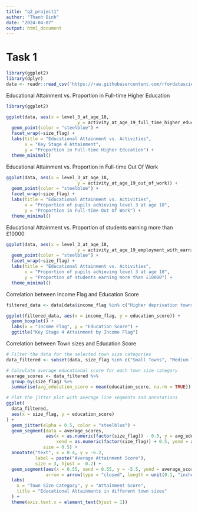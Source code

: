 ```yaml
---
title: "q2_project1"
author: "Thanh Dinh"
date: "2024-04-07"
output: html_document
---
```


# Task 1

```r
library(ggplot2)
library(dplyr)
data <- readr::read_csv('https://raw.githubusercontent.com/rfordatascience/tidytuesday/master/data/2024/2024-01-23/english_education.csv')
```

Educational Attainment vs. Proportion in Full-time Higher Education
```r
library(ggplot2)

ggplot(data, aes(x = level_3_at_age_18, 
                           y = activity_at_age_19_full_time_higher_education)) +
  geom_point(color = "steelblue") +
  facet_wrap(~size_flag) +
  labs(title = "Educational Attainment vs. Activities",
       x = "Key Stage 4 Attainment",
       y = "Proportion in Full-time Higher Education") +
  theme_minimal()
```

Educational Attainment vs. Proportion in Full-time Out Of Work
```r
ggplot(data, aes(x = level_3_at_age_18, 
                           y = activity_at_age_19_out_of_work)) +
  geom_point(color = "steelblue") +
  facet_wrap(~size_flag) +
  labs(title = "Educational Attainment vs. Activities",
       x = "Proportion of pupils achieving level 3 at age 18",
       y = "Proportion in Full-time Out Of Work") +
  theme_minimal()
```

Educational Attainment vs. Proportion of students earning more than £10000
```r
ggplot(data, aes(x = level_3_at_age_18, 
                           y = activity_at_age_19_employment_with_earnings_above_10_000)) +
  geom_point(color = "steelblue") +
  facet_wrap(~size_flag) +
  labs(title = "Educational Attainment vs. Activities",
       x = "Proportion of pupils achieving level 3 at age 18",
       y = "Proportion of students earning more than £10000") +
  theme_minimal()
```

Correlation between Income Flag and Education Score
```r
filtered_data <- data[data$income_flag %in% c("Higher deprivation towns", "Mid deprivation towns", "Lower deprivation towns"), ]

ggplot(filtered_data, aes(x = income_flag, y = education_score)) +
  geom_boxplot() +
  labs(x = "Income Flag", y = "Education Score") +
  ggtitle("Key Stage 4 Attainment by Income Flag")
```

Correlation between Town sizes and Education Score
```r
# Filter the data for the selected town size categories
data_filtered <- subset(data, size_flag %in% c("Small Towns", "Medium Towns", "Large Towns"))

# Calculate average educational score for each town size category
average_scores <- data_filtered %>%
  group_by(size_flag) %>%
  summarise(avg_education_score = mean(education_score, na.rm = TRUE))

# Plot the jitter plot with average line segments and annotations
ggplot(
  data_filtered,
  aes(x = size_flag, y = education_score)
) +
  geom_jitter(alpha = 0.5, color = "steelblue") +
  geom_segment(data = average_scores,
               aes(x = as.numeric(factor(size_flag)) - 0.5, y = avg_education_score, 
                   xend = as.numeric(factor(size_flag)) + 0.5, yend = avg_education_score),
              size = 0.5) +
  annotate("text", x = 0.4, y = -6.2, 
           label = paste("Average Attainment Score"),
           size = 3, hjust = -0.2) +
  geom_segment(aes(x = 0.55, xend = 0.55, y = -5.5, yend = average_scores$avg_education_score[1]),
               arrow = arrow(type = "closed", length = unit(0.1, "inches")), size = 0.1) +
  labs(
    x = "Town Size Category", y = "Attainment Score",
    title = "Educational Attainments in different town sizes"
  ) +
  theme(axis.text.x = element_text(hjust = 1))
```        
